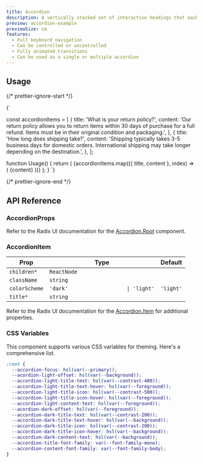 ```yaml
---
title: Accordion
description: A vertically stacked set of interactive headings that each reveal an associated section of content.
preview: accordion-example
previewSize: sm
features:
  - Full keyboard navigation
  - Can be controlled or uncontrolled
  - Fully animated transitions
  - Can be used as a single or multiple accordion
---
```


## Usage

{/* prettier-ignore-start */}

<CodeBlock lang="ts">{`

const accordionItems = [
    {
      title: 'What is your return policy?',
      content:
        'Our return policy allows you to return items within 30 days of purchase for a full refund. Items must be in their original condition and packaging.',
    },
    {
      title: 'How long does shipping take?',
      content:
        'Shipping typically takes 3-5 business days for domestic orders. International shipping may take longer depending on the destination.',
    },
];

function Usage() {
    return (
      <Accordion type="multiple">
        {accordionItems.map(({ title, content }, index) => (
          <AccordionItem key={index} title={title} value={index.toString()}>
            {content}
          </AccordionItem>
        ))}
      </Accordion>
    );
}
`}
</CodeBlock>

{/* prettier-ignore-end */}

## API Reference

### AccordionProps

Refer to the Radix UI documentation for the [Accordion.Root](https://www.radix-ui.com/primitives/docs/components/accordion#root) component.

### AccordionItem

| Prop          | Type                                  | Default   |
| ------------- | ------------------------------------- | --------- |
| `children*`   | `ReactNode`                           |           |
| `className`   | `string`                              |           |
| `colorScheme` | `'dark'                   \| 'light'` | `'light'` |
| `title*`      | `string`                              |           |

Refer to the Radix UI documentation for the [Accordion.Item](https://www.radix-ui.com/primitives/docs/components/accordion#item) for additional properties.

### CSS Variables

This component supports various CSS variables for theming. Here's a comprehensive list.

```css
:root {
  --accordion-focus: hsl(var(--primary));
  --acordion-light-offset: hsl(var(--background));
  --accordion-light-title-text: hsl(var(--contrast-400));
  --accordion-light-title-text-hover: hsl(var(--foreground));
  --accordion-light-title-icon: hsl(var(--contrast-500));
  --accordion-light-title-icon-hover: hsl(var(--foreground));
  --accordion-light-content-text: hsl(var(--foreground));
  --acordion-dark-offset: hsl(var(--foreground));
  --accordion-dark-title-text: hsl(var(--contrast-200));
  --accordion-dark-title-text-hover: hsl(var(--background));
  --accordion-dark-title-icon: hsl(var(--contrast-200));
  --accordion-dark-title-icon-hover: hsl(var(--background));
  --accordion-dark-content-text: hsl(var(--background));
  --accordion-title-font-family: var(--font-family-mono);
  --accordion-content-font-family: var(--font-family-body);
}
```
